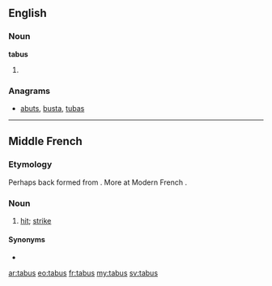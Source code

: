 ==English==

===Noun===
'''tabus'''

# {{plural of|tabu}}

===Anagrams===
* [[abuts#English|abuts]], [[busta#English|busta]], [[tubas#English|tubas]]

----

==Middle French==

===Etymology===
Perhaps back formed from {{term|tabuster|lang=frm}}. More at Modern French {{term|tabac|lang=fr}}.

===Noun===
{{frm-noun|m|pl=tabus}}

# [[hit]]; [[strike]]

====Synonyms====
* {{l|frm|coup}}

[[ar:tabus]]
[[eo:tabus]]
[[fr:tabus]]
[[my:tabus]]
[[sv:tabus]]